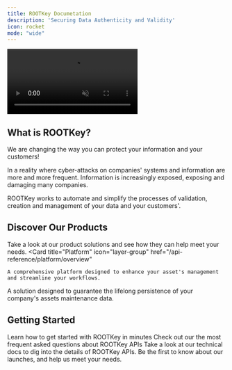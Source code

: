 ```yaml
---
title: ROOTKey Documetation
description: 'Securing Data Authenticity and Validity'
icon: rocket
mode: "wide"
---
```


<video
  autoPlay
  muted
  loop
  playsInline
  className="w-full aspect-video hidden dark:block"
  src="https://www.media.notcybersec.com/docs/Main.mp4"
/>
<video
  autoPlay
  muted
  loop
  playsInline
  className="w-full aspect-video block dark:hidden"
  src="https://www.media.notcybersec.com/docs/MainWhite.mp4"
/>

## What is ROOTKey?
We are changing the way you can protect your information and your customers!

In a reality where cyber-attacks on companies' systems and information are more and more frequent. Information is increasingly exposed, exposing and damaging many companies. 

ROOTKey works to automate and simplify the processes of validation, creation and management of your data and your customers'. 


## Discover Our Products
Take a look at our product solutions and see how they can help meet your needs.
<CardGroup cols={2}>
  <Card
    title="Platform"
    icon="layer-group"
    href="/api-reference/platform/overview"
  >
    A comprehensive platform designed to enhance your asset's management and streamline your workflows. 
  </Card>
  <Card
    title="DAMC"
    icon="wind-turbine"
    href="/api-reference/damc/overview"
  >
    A solution designed to guarantee the lifelong persistence of your company's assets maintenance data.
  </Card>
</CardGroup>

## Getting Started

<CardGroup cols={2}>
  <Card
    title="Quickstart"
    icon="play"
    href="https://mintlify.com/docs/quickstart"
  >
    Learn how to get started with ROOTKey in minutes
  </Card>
  <Card
    title="FAQ"
    icon="Map"
    target="_blank"
    href="https://rootkey.ai/faq"
  >
    Check out our the most frequent asked questions about ROOTKey APIs
  </Card>
  <Card
    title="API References"
    icon="book-open-cover"
    href="/api-reference/introduction"
  >
    Take a look at our technical docs to dig into the details of ROOTKey APIs.
  </Card>
  <Card
    title="Join Our Comunity"
    icon="whatsapp"
    target="_blank"
    href="https://chat.whatsapp.com/IHM2Grue6sW4Wb6S8OLFNb"
  >
    Be the first to know about our launches, and help us meet your needs. 
  </Card>
</CardGroup>